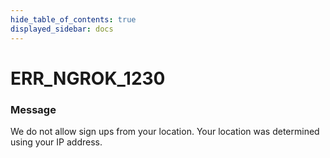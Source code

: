 ```yaml
---
hide_table_of_contents: true
displayed_sidebar: docs
---
```



# ERR_NGROK_1230

### Message

We do not allow sign ups from your location. Your location was determined using your IP address.

<ErrorDetails error="err_ngrok_1230" />

